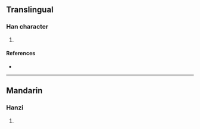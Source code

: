 {{character info/new}}
==Translingual==

===Han character===
{{Han char|rn=96|rad=玉|as=09|sn=13|four=|canj=MGRPA|ids=⿰𤣩昬}}

# {{defn|Han|sort=玉09}}

====References====
* {{Han ref|kx=0737.020|dkj=21104|dj=1148.050|hdz=21129.030|uh=7449|ud=29769}}

----

==Mandarin==

===Hanzi===
{{cmn-hanzi|pin=[[mín]] ([[min2]])|wg=min<sup>2</sup>}}

# {{defn|lang=cmn|sort=玉09}}